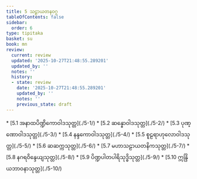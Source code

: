 ```yaml
---
title: 5 သဠာယတနဝဂ္ဂ
tableOfContents: false
sidebar:
  order: 6
type: tipitaka
basket: su
book: mn
review:
  current: review
  updated: '2025-10-27T21:48:55.289201'
  updated_by: ''
  notes: ''
  history:
  - state: review
    date: '2025-10-27T21:48:55.289201'
    updated_by: ''
    notes: ''
    previous_state: draft
---
```



<ReviewStatus review={frontmatter.review} showDetails={true} />

<HypothesisAnnotation frontmatter={frontmatter} />

<DynamicBreadcrumb />



<TableOfContents book="mn" section="5">
* [5.1 အနာထပိဏ္ဍိကောဝါဒသုတ္တ](./5-1/)
* [5.2 ဆန္နောဝါဒသုတ္တ](./5-2/)
* [5.3 ပုဏ္ဏောဝါဒသုတ္တ](./5-3/)
* [5.4 နန္ဒကောဝါဒသုတ္တ](./5-4/)
* [5.5 စူဠရာဟုလောဝါဒသုတ္တ](./5-5/)
* [5.6 ဆဆက္ကသုတ္တ](./5-6/)
* [5.7 မဟာသဠာယတနိကသုတ္တ](./5-7/)
* [5.8 နဂရဝိန္ဒေယျသုတ္တ](./5-8/)
* [5.9 ပိဏ္ဍပါတပါရိသုဒ္ဓိသုတ္တ](./5-9/)
* [5.10 ဣန္ဒြိယဘာဝနာသုတ္တ](./5-10/)
</TableOfContents>